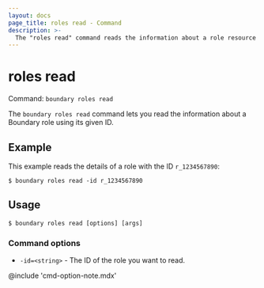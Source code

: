 ```yaml
---
layout: docs
page_title: roles read - Command
description: >-
  The "roles read" command reads the information about a role resource with a given ID.
---
```


# roles read

Command: `boundary roles read`

The `boundary roles read` command lets you read the information about a Boundary role using its given ID.

## Example

This example reads the details of a role with the ID `r_1234567890`:

```shell-session
$ boundary roles read -id r_1234567890
```

## Usage

<CodeBlockConfig hideClipboard>

```shell-session
$ boundary roles read [options] [args]
```

</CodeBlockConfig>

### Command options

- `-id=<string>` - The ID of the role you want to read.

@include 'cmd-option-note.mdx'